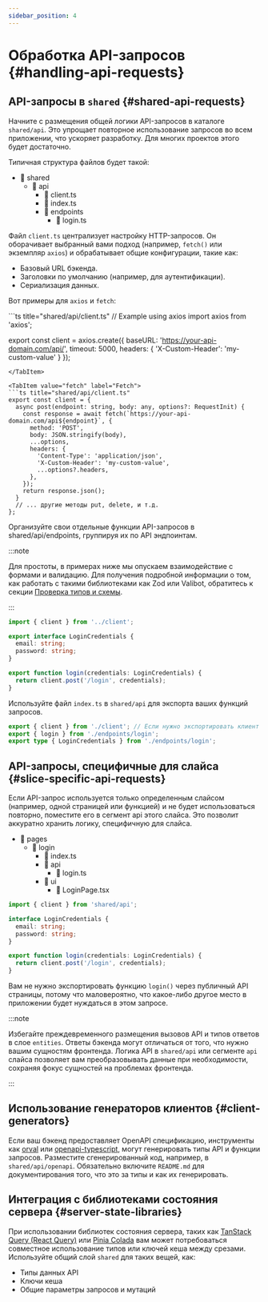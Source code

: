```yaml
---
sidebar_position: 4
---
```



# Обработка API-запросов {#handling-api-requests}

## API-запросы в `shared` {#shared-api-requests}

Начните с размещения общей логики API-запросов в каталоге `shared/api`. Это упрощает повторное использование запросов во всем приложении, что ускоряет разработку. Для многих проектов этого будет достаточно.

Типичная структура файлов будет такой:
- 📂 shared
    - 📂 api
        - 📄 client.ts
        - 📄 index.ts
        - 📂 endpoints
            - 📄 login.ts

Файл `client.ts` централизует настройку HTTP-запросов. Он оборачивает выбранный вами подход (например, `fetch()` или экземпляр `axios`) и обрабатывает общие конфигурации, такие как:

- Базовый URL бэкенда.
- Заголовки по умолчанию (например, для аутентификации).
- Сериализация данных.

Вот примеры для `axios` и `fetch`:

<Tabs>

<TabItem value="axios" label="Axios">
```ts title="shared/api/client.ts"
// Example using axios
import axios from 'axios';

export const client = axios.create({
  baseURL: 'https://your-api-domain.com/api/',
  timeout: 5000,
  headers: { 'X-Custom-Header': 'my-custom-value' }
});
```
</TabItem>

<TabItem value="fetch" label="Fetch">
```ts title="shared/api/client.ts"
export const client = {
  async post(endpoint: string, body: any, options?: RequestInit) {
    const response = await fetch(`https://your-api-domain.com/api${endpoint}`, {
      method: 'POST',
      body: JSON.stringify(body),
      ...options,
      headers: {
        'Content-Type': 'application/json',
        'X-Custom-Header': 'my-custom-value',
        ...options?.headers,
      },
    });
    return response.json();
  }
  // ... другие методы put, delete, и т.д.
};
```
</TabItem>

</Tabs>

Организуйте свои отдельные функции API-запросов в shared/api/endpoints, группируя их по API эндпоинтам.

:::note

Для простоты, в примерах ниже мы опускаем взаимодействие с формами и валидацию. Для получения подробной информации о том, как работать с такими библиотеками как Zod или Valibot, обратитесь к секции [Проверка типов и схемы](/docs/guides/examples/types#type-validation-schemas-and-zod).

:::

```ts title="shared/api/endpoints/login.ts"
import { client } from '../client';

export interface LoginCredentials {
  email: string;
  password: string;
}

export function login(credentials: LoginCredentials) {
  return client.post('/login', credentials);
}
```

Используйте файл `index.ts` в `shared/api` для экспорта ваших функций запросов.

```ts title="shared/api/index.ts"
export { client } from './client'; // Если нужно экспортировать клиент
export { login } from './endpoints/login';
export type { LoginCredentials } from './endpoints/login';
```

## API-запросы, специфичные для слайса {#slice-specific-api-requests}

Если API-запрос используется только определенным слайсом (например, одной страницей или функцией) и не будет использоваться повторно, поместите его в сегмент api этого слайса. Это позволит аккуратно хранить логику, специфичную для слайса.

- 📂 pages
    - 📂 login
        - 📄 index.ts
        - 📂 api
            - 📄 login.ts
        - 📂 ui
            - 📄 LoginPage.tsx

```ts title="pages/login/api/login.ts"
import { client } from 'shared/api';

interface LoginCredentials {
  email: string;
  password: string;
}

export function login(credentials: LoginCredentials) {
  return client.post('/login', credentials);
}
```

Вам не нужно экспортировать функцию `login()` через публичный API страницы, потому что маловероятно, что какое-либо другое место в приложении будет нуждаться в этом запросе.

:::note

Избегайте преждевременного размещения вызовов API и типов ответов в слое `entities`. Ответы бэкенда могут отличаться от того, что нужно вашим сущностям фронтенда. Логика API в `shared/api` или сегменте `api` слайса позволяет вам преобразовывать данные при необходимости, сохраняя фокус сущностей на проблемах фронтенда.

:::

## Использование генераторов клиентов {#client-generators}

Если ваш бэкенд предоставляет OpenAPI спецификацию, инструменты как [orval](https://orval.dev/) или [openapi-typescript](https://openapi-ts.dev/), могут генерировать типы API и функции запросов. Разместите сгенерированный код, например, в `shared/api/openapi`. Обязательно включите `README.md` для документирования того, что это за типы и как их генерировать.

## Интеграция с библиотеками состояния сервера {#server-state-libraries}

При использовании библиотек состояния сервера, таких как [TanStack Query (React Query)](https://tanstack.com/query/latest) или [Pinia Colada](https://pinia-colada.esm.dev/) вам может потребоваться совместное использование типов или ключей кеша между срезами. Используйте общий слой `shared` для таких вещей, как:

- Типы данных API
- Ключи кеша
- Общие параметры запросов и мутаций
